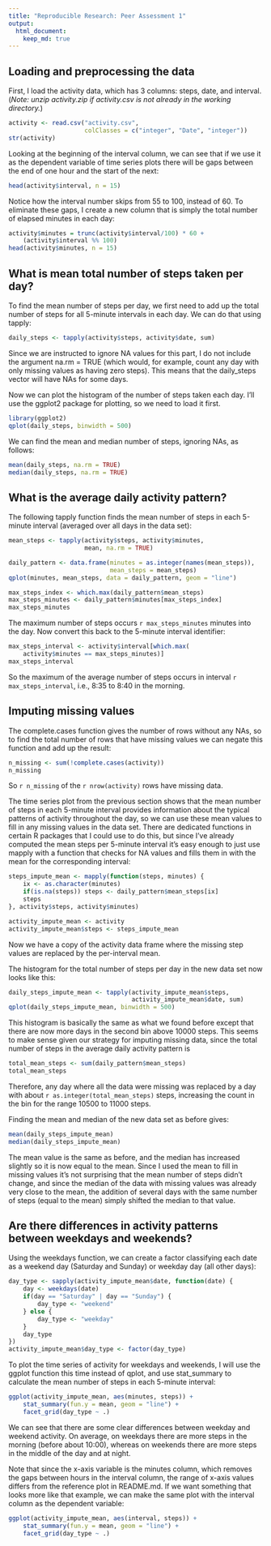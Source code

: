 ```yaml
---
title: "Reproducible Research: Peer Assessment 1"
output: 
  html_document:
    keep_md: true
---
```



## Loading and preprocessing the data

First, I load the activity data, which has 3 columns:
steps, date, and interval.
(*Note: unzip activity.zip if activity.csv is not already
in the working directory.*)
```r
activity <- read.csv("activity.csv", 
                     colClasses = c("integer", "Date", "integer"))
str(activity)
```
Looking at the beginning of the interval column, we can see that if we use it as the dependent variable of time series plots there will be gaps between the end of one hour and the start of the next:
```r
head(activity$interval, n = 15)
```
Notice how the interval number skips from 55 to 100, instead of 60. To eliminate these gaps, I create a new column that is simply the total number of elapsed minutes in each day:
```r
activity$minutes = trunc(activity$interval/100) * 60 + 
    (activity$interval %% 100)
head(activity$minutes, n = 15)
```

## What is mean total number of steps taken per day?

To find the mean number of steps per day, we first need to add up the total number of steps for all 5-minute intervals in each day. We can do that using tapply:
```r
daily_steps <- tapply(activity$steps, activity$date, sum) 
```
Since we are instructed to ignore NA values for this part, I do not include the argument na.rm = TRUE (which would, for example, count any day with only missing values as having zero steps). This means that the daily_steps vector will have NAs for some days.

Now we can plot the histogram of the number of steps taken each day. I'll use the ggplot2 package for plotting, so we need to load it first.
```r
library(ggplot2)
qplot(daily_steps, binwidth = 500)
```

We can find the mean and median number of steps, ignoring NAs, as follows:
```r
mean(daily_steps, na.rm = TRUE)
median(daily_steps, na.rm = TRUE)
```

## What is the average daily activity pattern?

The following tapply function finds the mean number of steps in each 5-minute interval (averaged over all days in the data set):
```r
mean_steps <- tapply(activity$steps, activity$minutes,
                     mean, na.rm = TRUE)

daily_pattern <- data.frame(minutes = as.integer(names(mean_steps)),
                            mean_steps = mean_steps)
qplot(minutes, mean_steps, data = daily_pattern, geom = "line")
```

```r
max_steps_index <- which.max(daily_pattern$mean_steps)
max_steps_minutes <- daily_pattern$minutes[max_steps_index]
max_steps_minutes
```
The maximum number of steps occurs `r max_steps_minutes` minutes into the day. Now convert this back to the 5-minute interval identifier:
```r
max_steps_interval <- activity$interval[which.max(
    activity$minutes == max_steps_minutes)]
max_steps_interval
```
So the maximum of the average number of steps occurs in interval `r max_steps_interval`, i.e., 8:35 to 8:40 in the morning.

## Imputing missing values

The complete.cases function gives the number of rows without any NAs, so to find the total number of rows that have missing values we can negate this function and add up the result:
```r
n_missing <- sum(!complete.cases(activity))
n_missing
```
So `r n_missing` of the `r nrow(activity)` rows have missing data.

The time series plot from the previous section shows that the mean number of steps in each 5-minute interval provides information about the typical patterns of activity throughout the day, so we can use these mean values to fill in any missing values in the data set. There are dedicated functions in certain R packages that I could use to do this, but since I've already computed the mean steps per 5-minute interval it's easy enough to just use mapply with a function that checks for NA values and fills them in with the mean for the corresponding interval:
```r
steps_impute_mean <- mapply(function(steps, minutes) {
    ix <- as.character(minutes)
    if(is.na(steps)) steps <- daily_pattern$mean_steps[ix]
    steps
}, activity$steps, activity$minutes)

activity_impute_mean <- activity
activity_impute_mean$steps <- steps_impute_mean
```
Now we have a copy of the activity data frame where the missing step values are replaced by the per-interval mean.

The histogram for the total number of steps per day in the new data set now looks like this:
```r
daily_steps_impute_mean <- tapply(activity_impute_mean$steps, 
                                  activity_impute_mean$date, sum)
qplot(daily_steps_impute_mean, binwidth = 500)
```

This histogram is basically the same as what we found before except that there are now more days in the second bin above 10000 steps. 
This seems to make sense given our strategy for imputing missing data, since the total number of steps in the average daily activity pattern is
```r
total_mean_steps <- sum(daily_pattern$mean_steps)
total_mean_steps
```
Therefore, any day where all the data were missing was replaced by a day with about `r as.integer(total_mean_steps)` steps, increasing the count in the bin for the range 10500 to 11000 steps.

Finding the mean and median of the new data set as before gives:
```r
mean(daily_steps_impute_mean)
median(daily_steps_impute_mean)
```
The mean value is the same as before, and the median has increased slightly so it is now equal to the mean. Since I used the mean to fill in missing values it's not surprising that the mean number of steps didn't change, and since the median of the data with missing values was already very close to the mean, the addition of several days with the same number of steps (equal to the mean) simply shifted the median to that value.

## Are there differences in activity patterns between weekdays and weekends?

Using the weekdays function, we can create a factor classifying each date as a weekend day (Saturday and Sunday) or weekday day (all other days):
```r
day_type <- sapply(activity_impute_mean$date, function(date) {
    day <- weekdays(date)
    if(day == "Saturday" | day == "Sunday") {
        day_type <- "weekend"
    } else {
        day_type <- "weekday"
    }
    day_type
})
activity_impute_mean$day_type <- factor(day_type)
```
To plot the time series of activity for weekdays and weekends, I will use the ggplot function this time instead of qplot, and use stat_summary to calculate the mean number of steps in each 5-minute interval:
```r
ggplot(activity_impute_mean, aes(minutes, steps)) +
    stat_summary(fun.y = mean, geom = "line") +
    facet_grid(day_type ~ .)
```

We can see that there are some clear differences between weekday and weekend activity. On average, on weekdays there are more steps in the morning (before about 10:00), whereas on weekends there are more steps in the middle of the day and at night.

Note that since the x-axis variable is the minutes column, which removes the gaps between hours in the interval column, the range of x-axis values differs from the reference plot in README.md. If we want something that looks more like that example, we can make the same plot with the interval column as the dependent variable:
```r
ggplot(activity_impute_mean, aes(interval, steps)) +
    stat_summary(fun.y = mean, geom = "line") +
    facet_grid(day_type ~ .)
```
